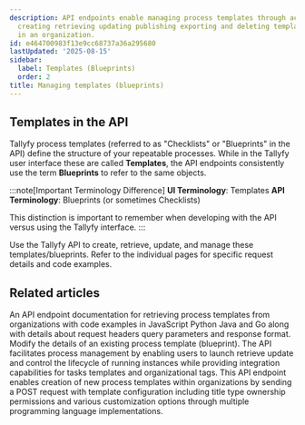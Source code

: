 ```yaml
---
description: API endpoints enable managing process templates through actions like
  creating retrieving updating publishing exporting and deleting template definitions
  in an organization.
id: e464700983f13e9cc68737a36a295680
lastUpdated: '2025-08-15'
sidebar:
  label: Templates (Blueprints)
  order: 2
title: Managing templates (blueprints)
---
```



## Templates in the API

Tallyfy process templates (referred to as "Checklists" or "Blueprints" in the API) define the structure of your repeatable processes. While in the Tallyfy user interface these are called **Templates**, the API endpoints consistently use the term **Blueprints** to refer to the same objects.

:::note[Important Terminology Difference]
**UI Terminology**: Templates
**API Terminology**: Blueprints (or sometimes Checklists)

This distinction is important to remember when developing with the API versus using the Tallyfy interface.
:::

Use the Tallyfy API to create, retrieve, update, and manage these templates/blueprints. Refer to the individual pages for specific request details and code examples.

<PageTree />


## Related articles
<CardGrid>
<LinkTitleCard header="<b>Templates > List templates</b>" href="/products/pro/integrations/open-api/code-samples/templates/list-templates/" > An API endpoint documentation for retrieving process templates from organizations with code examples in JavaScript Python Java and Go along with details about request headers query parameters and response format. </LinkTitleCard>
<LinkTitleCard header="<b>Templates > Update template</b>" href="/products/pro/integrations/open-api/code-samples/templates/update-template/" > Modify the details of an existing process template (blueprint). </LinkTitleCard>
<LinkTitleCard header="<b>Code Samples > Managing processes (Runs)</b>" href="/products/pro/integrations/open-api/code-samples/processes/" > The API facilitates process management by enabling users to launch retrieve update and control the lifecycle of running instances while providing integration capabilities for tasks templates and organizational tags. </LinkTitleCard>
<LinkTitleCard header="<b>Templates > Create a template</b>" href="/products/pro/integrations/open-api/code-samples/templates/create-template/" > This API endpoint enables creation of new process templates within organizations by sending a POST request with template configuration including title type ownership permissions and various customization options through multiple programming language implementations. </LinkTitleCard>
</CardGrid>